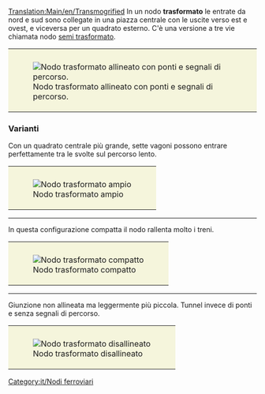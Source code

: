 [[Translation:Main/en/Transmogrified]]{{it/Nodi ferroviari}}
In un nodo '''trasformato''' le entrate da nord e sud sono collegate in una piazza centrale con le uscite verso est e ovest, e viceversa per un quadrato esterno. C'è una versione a tre vie chiamata nodo [[Main/it/Semi trasformato|semi trasformato]].

{|style="border: 0px; margin: 5px auto 25px auto;"
|style="padding: 10px 10px 5px; 10px; background-color: #F5F5DC;"|[[File:en/Transmogrified.aligned.png|frame|center|Nodo trasformato allineato con ponti e segnali di percorso.]]
|}

{{Template:Requisiti nodo/It|Mediamente costoso|2|0|1|5|0|1|0|1|0|0|0||I treni guasti bloccano solo una traccia.|
* Distanza massima del segnale: 6
* Tiles minimi tra due curve: 5 (diagonale)
* Area: 12x12 (50 tiles quadrati extra)
}}

===Varianti===
Con un quadrato centrale più grande, sette vagoni possono entrare perfettamente tra le svolte sul percorso lento.

{|style="border: 0px; margin: 5px auto 25px auto;"
|style="padding: 10px 10px 5px; 10px; background-color: #F5F5DC;"|[[File:en/Ttd.transmogrified.large.png|frame|center|Nodo trasformato ampio]]
|}

----
In questa configurazione compatta il nodo rallenta molto i treni.

{|style="border: 0px; margin: 5px auto 25px auto;"
|style="padding: 10px 10px 5px; 10px; background-color: #F5F5DC;"|[[File:en/Ttd.transmogrified.compact.png|frame|center|Nodo trasformato compatto]]
|}

----
Giunzione non allineata ma leggermente più piccola. Tunnel invece di ponti e senza segnali di percorso.

{|style="border: 0px; margin: 5px auto 25px auto;"
|style="padding: 10px 10px 5px; 10px; background-color: #F5F5DC;"|[[File:en/Ttd.transmogrified.deblock.png|frame|center|Nodo trasformato disallineato]]
|}

[[Category:it/Nodi ferroviari]]